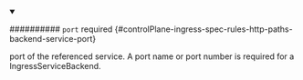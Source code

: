 


<details className="config-field" data-expandable="true" open>
<summary>

########## `port` <span className="config-field-required" data-required="false">required</span> <span className="config-field-type"></span> <span className="config-field-default"></span> <span className="config-field-enum"></span> {#controlPlane-ingress-spec-rules-http-paths-backend-service-port}

port of the referenced service. A port name or port number
is required for a IngressServiceBackend.

</summary>

<PartialPortreference />


</details>
